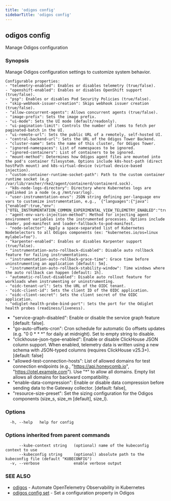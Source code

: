 ```yaml
---
title: 'odigos config'
sidebarTitle: 'odigos config'
---
```


## odigos config

Manage Odigos configuration

### Synopsis

Manage Odigos configuration settings to customize system behavior.

    Configurable properties:
    - "telemetry-enabled": Enables or disables telemetry (true/false).
    - "openshift-enabled": Enables or disables OpenShift support (true/false).
    - "psp": Enables or disables Pod Security Policies (true/false).
    - "skip-webhook-issuer-creation": Skips webhook issuer creation (true/false).
    - "allow-concurrent-agents": Allows concurrent agents (true/false).
    - "image-prefix": Sets the image prefix.
    - "ui-mode": Sets the UI mode (default/readonly).
    - "ui-pagination-limit": Controls the number of items to fetch per paginated-batch in the UI.
    - "ui-remote-url": Sets the public URL of a remotely, self-hosted UI.
    - "central-backend-url": Sets the URL of the Odigos Tower Backend.
    - "cluster-name": Sets the name of this cluster, for Odigos Tower.
    - "ignored-namespaces": List of namespaces to be ignored.
    - "ignored-containers": List of containers to be ignored.
    - "mount-method": Determines how Odigos agent files are mounted into the pod's container filesystem. Options include k8s-host-path (direct hostPath mount) and k8s-virtual-device (virtual device-based injection).
    - "custom-container-runtime-socket-path": Path to the custom container runtime socket (e.g /var/lib/rancher/rke2/agent/containerd/containerd.sock).
    - "k8s-node-logs-directory": Directory where Kubernetes logs are symlinked in a node (e.g /mnt/var/log).
    - "user-instrumentation-envs": JSON string defining per-language env vars to customize instrumentation, e.g., `{"languages":{"java":{"enabled":true,"env":{"OTEL_INSTRUMENTATION_COMMON_EXPERIMENTAL_VIEW_TELEMETRY_ENABLED":"true"}}}}`
    - "agent-env-vars-injection-method": Method for injecting agent environment variables into the instrumented processes. Options include loader, pod-manifest and loader-fallback-to-pod-manifest.
    - "node-selector": Apply a space-separated list of Kubernetes NodeSelectors to all Odigos components (ex: "kubernetes.io/os=linux mylabel=foo").
    - "karpenter-enabled": Enables or disables Karpenter support (true/false).
    - "instrumentation-auto-rollback-disabled": Disable auto rollback feature for failing instrumentations.
    - "instrumentation-auto-rollback-grace-time": Grace time before uninstrumenting an application [default: 5m].
    - "instrumentation-auto-rollback-stability-window": Time windows where the auto rollback can happen [default: 1h].
    - "automatic-rollout-disabled": Disable auto rollout feature for workloads when instrumenting or uninstrumenting.
    - "oidc-tenant-url": Sets the URL of the OIDC tenant.
    - "oidc-client-id": Sets the client ID of the OIDC application.
    - "oidc-client-secret": Sets the client secret of the OIDC application.
    - "odiglet-health-probe-bind-port": Sets the port for the Odiglet health probes (readiness/liveness).

- "service-graph-disabled": Enable or disable the service graph feature [default: false].
- "go-auto-offsets-cron": Cron schedule for automatic Go offsets updates (e.g. "0 0 \* \* \*" for daily at midnight). Set to empty string to disable.
- "clickhouse-json-type-enabled": Enable or disable ClickHouse JSON column support. When enabled, telemetry data is written using a new schema with JSON-typed columns (requires ClickHouse v25.3+). [default: false]
- "allowed-test-connection-hosts": List of allowed domains for test connection endpoints (e.g., "https://api.honeycomb.io", "https://otel.example.com"). Use "\*" to allow all domains. Empty list allows all domains for backward compatibility.
- "enable-data-compression": Enable or disable data compression before sending data to the Gateway collector. [default: false],
- "resource-size-preset": Set the sizing configuration for the Odigos components (size_s, size_m [default], size_l).

### Options

```
  -h, --help   help for config
```

### Options inherited from parent commands

```
      --kube-context string   (optional) name of the kubeconfig context to use
      --kubeconfig string     (optional) absolute path to the kubeconfig file (default "KUBECONFIG")
  -v, --verbose               enable verbose output
```

### SEE ALSO

- [odigos](/cli/odigos) - Automate OpenTelemetry Observability in Kubernetes
- [odigos config set](/cli/odigos_config_set) - Set a configuration property in Odigos

